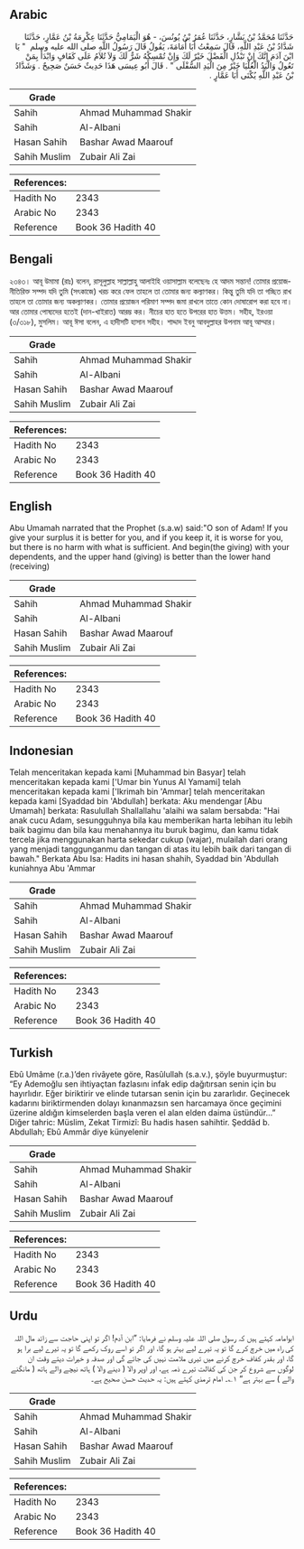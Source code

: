 ## Arabic


<div dir="rtl" lang="ar" style={{fontSize:'larger',backgroundColor:'#f8f9fa',padding:20}}>
حَدَّثَنَا مُحَمَّدُ بْنُ بَشَّارٍ، حَدَّثَنَا عُمَرُ بْنُ يُونُسَ، - هُوَ الْيَمَامِيُّ حَدَّثَنَا عِكْرِمَةُ بْنُ عَمَّارٍ، حَدَّثَنَا شَدَّادُ بْنُ عَبْدِ اللَّهِ، قَالَ سَمِعْتُ أَبَا أُمَامَةَ، يَقُولُ قَالَ رَسُولُ اللَّهِ صلى الله عليه وسلم ‏ "‏ يَا ابْنَ آدَمَ إِنَّكَ إِنْ تَبْذُلِ الْفَضْلَ خَيْرٌ لَكَ وَإِنْ تُمْسِكْهُ شَرٌّ لَكَ وَلاَ تُلاَمُ عَلَى كَفَافٍ وَابْدَأْ بِمَنْ تَعُولُ وَالْيَدُ الْعُلْيَا خَيْرٌ مِنَ الْيَدِ السُّفْلَى ‏"‏ ‏.‏ قَالَ أَبُو عِيسَى هَذَا حَدِيثٌ حَسَنٌ صَحِيحٌ ‏.‏ وَشَدَّادُ بْنُ عَبْدِ اللَّهِ يُكْنَى أَبَا عَمَّارٍ ‏.‏
</div>
<div style={{backgroundColor:'#f8f9fa',padding:20, marginBottom: 10}}><table> <thead> <tr> <th>Grade</th> <th></th> </tr> </thead> <tbody> <tr><td>Sahih</td><td>Ahmad Muhammad Shakir</td></tr><tr><td>Sahih</td><td>Al-Albani</td></tr><tr><td>Hasan Sahih</td><td>Bashar Awad Maarouf</td></tr><tr><td>Sahih Muslim</td><td>Zubair Ali Zai</td></tr></tbody></table><table> <thead> <tr> <th>References:</th> <th></th> </tr> </thead> <tbody><tr><td>Hadith No</td><td>2343</td></tr><tr><td>Arabic No</td><td>2343</td></tr><tr><td>Reference</td><td>Book 36 Hadith 40</td></tr></tbody></table></div>

## Bengali


<div dir="ltr" lang="bn" style={{fontSize:'larger',backgroundColor:'#f8f9fa',padding:20}}>
২৩৪৩। আবূ উমামা (রাঃ) বলেন, রাসূলুল্লাহ সাল্লাল্লাহু আলাইহি ওয়াসাল্লাম বলেছেনঃ হে আদম সন্তান! তোমার প্রয়োজনীতিরিক্ত সম্পদ যদি তুমি (সৎকাজে) খরচ করে ফেল তাহলে তা তোমার জন্য কল্যাণকর। কিন্তু তুমি যদি তা গচ্ছিত রাখ তাহলে তা তোমার জন্য অকল্যাণকর। তোমার প্রয়োজন পরিমাণ সম্পদ জমা রাখলে তাতে কোন দোষারোপ করা হবে না। আর তোমার পোষ্যদের হতেই (দান-খাইরাত) আরম্ভ কর। নীচের হাত হতে উপরের হাত উত্তম। সহীহ, ইরওয়া (৩/৩১৮), মুসলিম। আবূ ঈসা বলেন, এ হাদীসটি হাসান সহীহ। শাদ্দাদ ইবনু আবদুল্লাহর উপনাম আবূ আম্মার।
</div>
<div style={{backgroundColor:'#f8f9fa',padding:20, marginBottom: 10}}><table> <thead> <tr> <th>Grade</th> <th></th> </tr> </thead> <tbody> <tr><td>Sahih</td><td>Ahmad Muhammad Shakir</td></tr><tr><td>Sahih</td><td>Al-Albani</td></tr><tr><td>Hasan Sahih</td><td>Bashar Awad Maarouf</td></tr><tr><td>Sahih Muslim</td><td>Zubair Ali Zai</td></tr></tbody></table><table> <thead> <tr> <th>References:</th> <th></th> </tr> </thead> <tbody><tr><td>Hadith No</td><td>2343</td></tr><tr><td>Arabic No</td><td>2343</td></tr><tr><td>Reference</td><td>Book 36 Hadith 40</td></tr></tbody></table></div>

## English


<div dir="ltr" lang="en" style={{fontSize:'larger',backgroundColor:'#f8f9fa',padding:20}}>
Abu Umamah narrated that the Prophet (s.a.w) said:"O son of Adam! If you give your surplus it is better for you, and if you keep it, it is worse for you, but there is no harm with what is sufficient. And begin(the giving) with your dependents, and the upper hand (giving) is better than the lower hand (receiving)
</div>
<div style={{backgroundColor:'#f8f9fa',padding:20, marginBottom: 10}}><table> <thead> <tr> <th>Grade</th> <th></th> </tr> </thead> <tbody> <tr><td>Sahih</td><td>Ahmad Muhammad Shakir</td></tr><tr><td>Sahih</td><td>Al-Albani</td></tr><tr><td>Hasan Sahih</td><td>Bashar Awad Maarouf</td></tr><tr><td>Sahih Muslim</td><td>Zubair Ali Zai</td></tr></tbody></table><table> <thead> <tr> <th>References:</th> <th></th> </tr> </thead> <tbody><tr><td>Hadith No</td><td>2343</td></tr><tr><td>Arabic No</td><td>2343</td></tr><tr><td>Reference</td><td>Book 36 Hadith 40</td></tr></tbody></table></div>

## Indonesian


<div dir="ltr" lang="id" style={{fontSize:'larger',backgroundColor:'#f8f9fa',padding:20}}>
Telah menceritakan kepada kami [Muhammad bin Basyar] telah menceritakan kepada kami ['Umar bin Yunus Al Yamami] telah menceritakan kepada kami ['Ikrimah bin 'Ammar] telah menceritakan kepada kami [Syaddad bin 'Abdullah] berkata: Aku mendengar [Abu Umamah] berkata: Rasulullah Shallallahu 'alaihi wa salam bersabda: "Hai anak cucu Adam, sesungguhnya bila kau memberikan harta lebihan itu lebih baik bagimu dan bila kau menahannya itu buruk bagimu, dan kamu tidak tercela jika menggunakan harta sekedar cukup (wajar), mulailah dari orang yang menjadi tanggunganmu dan tangan di atas itu lebih baik dari tangan di bawah." Berkata Abu Isa: Hadits ini hasan shahih, Syaddad bin 'Abdullah kuniahnya Abu 'Ammar
</div>
<div style={{backgroundColor:'#f8f9fa',padding:20, marginBottom: 10}}><table> <thead> <tr> <th>Grade</th> <th></th> </tr> </thead> <tbody> <tr><td>Sahih</td><td>Ahmad Muhammad Shakir</td></tr><tr><td>Sahih</td><td>Al-Albani</td></tr><tr><td>Hasan Sahih</td><td>Bashar Awad Maarouf</td></tr><tr><td>Sahih Muslim</td><td>Zubair Ali Zai</td></tr></tbody></table><table> <thead> <tr> <th>References:</th> <th></th> </tr> </thead> <tbody><tr><td>Hadith No</td><td>2343</td></tr><tr><td>Arabic No</td><td>2343</td></tr><tr><td>Reference</td><td>Book 36 Hadith 40</td></tr></tbody></table></div>

## Turkish


<div dir="ltr" lang="tr" style={{fontSize:'larger',backgroundColor:'#f8f9fa',padding:20}}>
Ebû Umâme (r.a.)’den rivâyete göre, Rasûlullah (s.a.v.), şöyle buyurmuştur: “Ey Ademoğlu sen ihtiyaçtan fazlasını infak edip dağıtırsan senin için bu hayırlıdır. Eğer biriktirir ve elinde tutarsan senin için bu zararlıdır. Geçinecek kadarını biriktirmenden dolayı kınanmazsın sen harcamaya önce geçimini üzerine aldığın kimselerden başla veren el alan elden daima üstündür…” Diğer tahric: Müslim, Zekat Tirmizî: Bu hadis hasen sahihtir. Şeddâd b. Abdullah; Ebû Ammâr diye künyelenir
</div>
<div style={{backgroundColor:'#f8f9fa',padding:20, marginBottom: 10}}><table> <thead> <tr> <th>Grade</th> <th></th> </tr> </thead> <tbody> <tr><td>Sahih</td><td>Ahmad Muhammad Shakir</td></tr><tr><td>Sahih</td><td>Al-Albani</td></tr><tr><td>Hasan Sahih</td><td>Bashar Awad Maarouf</td></tr><tr><td>Sahih Muslim</td><td>Zubair Ali Zai</td></tr></tbody></table><table> <thead> <tr> <th>References:</th> <th></th> </tr> </thead> <tbody><tr><td>Hadith No</td><td>2343</td></tr><tr><td>Arabic No</td><td>2343</td></tr><tr><td>Reference</td><td>Book 36 Hadith 40</td></tr></tbody></table></div>

## Urdu


<div dir="rtl" lang="ur" style={{fontSize:'larger',backgroundColor:'#f8f9fa',padding:20}}>
ابوامامہ کہتے ہیں کہ رسول صلی اللہ علیہ وسلم نے فرمایا: ”ابن آدم! اگر تو اپنی حاجت سے زائد مال اللہ کی راہ میں خرچ کرے گا تو یہ تیرے لیے بہتر ہو گا، اور اگر تو اسے روک رکھے گا تو یہ تیرے لیے برا ہو گا، اور بقدر کفاف خرچ کرنے میں تیری ملامت نہیں کی جائے گی اور صدقہ و خیرات دیتے وقت ان لوگوں سے شروع کر جن کی کفالت تیرے ذمہ ہے، اور اوپر والا ( دینے والا ) ہاتھ نیچے والے ہاتھ ( مانگنے والے ) سے بہتر ہے“ ۱؎۔ امام ترمذی کہتے ہیں: یہ حدیث حسن صحیح ہے۔
</div>
<div style={{backgroundColor:'#f8f9fa',padding:20, marginBottom: 10}}><table> <thead> <tr> <th>Grade</th> <th></th> </tr> </thead> <tbody> <tr><td>Sahih</td><td>Ahmad Muhammad Shakir</td></tr><tr><td>Sahih</td><td>Al-Albani</td></tr><tr><td>Hasan Sahih</td><td>Bashar Awad Maarouf</td></tr><tr><td>Sahih Muslim</td><td>Zubair Ali Zai</td></tr></tbody></table><table> <thead> <tr> <th>References:</th> <th></th> </tr> </thead> <tbody><tr><td>Hadith No</td><td>2343</td></tr><tr><td>Arabic No</td><td>2343</td></tr><tr><td>Reference</td><td>Book 36 Hadith 40</td></tr></tbody></table></div>